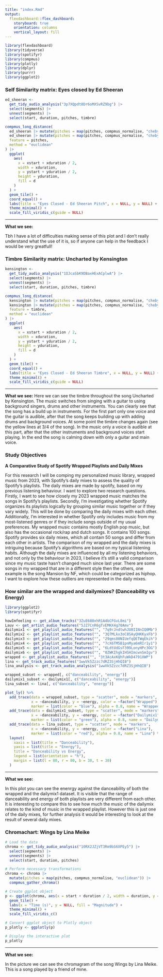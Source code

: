 ```yaml
---
title: "index.Rmd"
output: 
  flexdashboard::flex_dashboard:
    storyboard: true
    orientation: columns
    vertical_layout: fill
---
```


```r
library(flexdashboard)
library(tidyverse)
library(spotifyr)
library(compmus)
library(plotly)
library(dplyr)
library(purrr)
library(ggplot2)

```


### Self Similarity matrix: Eyes closed by Ed Sheeran

```r
ed_sheeran <-
  get_tidy_audio_analysis("3p7XQpdt8Dr6oMXSvRZ9bg") |>
  select(segments) |>
  unnest(segments) |>
  select(start, duration, pitches, timbre)

compmus_long_distance(
  ed_sheeran |> mutate(pitches = map(pitches, compmus_normalise, "chebyshev")),
  ed_sheeran |> mutate(pitches = map(pitches, compmus_normalise, "chebyshev")),
  feature = pitches,
  method = "euclidean"
) |>
  ggplot(
    aes(
      x = xstart + xduration / 2,
      width = xduration,
      y = ystart + yduration / 2,
      height = yduration,
      fill = d
    )
  ) +
  geom_tile() +
  coord_equal() +
  labs(title = "Eyes Closed - Ed Sheeran Pitch", x = NULL, y = NULL) +
  theme_minimal() +
  scale_fill_viridis_c(guide = NULL)
```


***
**What we see:**

Tbh I have a lot of difficulties making sense of this plot and I don't really understand what the use of it is, so if anyone can help in the feedback I would be very greatfull!

### Timbre Similarity matrix: Uncharted by Kensington

```r
kensington <-
  get_tidy_audio_analysis("1OJcaSbK9DBaxHExACplwA") |>
  select(segments) |>
  unnest(segments) |>
  select(start, duration, pitches, timbre)

compmus_long_distance(
  kensington |> mutate(pitches = map(pitches, compmus_normalise, "chebyshev")),
  kensington |> mutate(pitches = map(pitches, compmus_normalise, "chebyshev")),
  feature = timbre,
  method = "euclidean"
) |>
  ggplot(
    aes(
      x = xstart + xduration / 2,
      width = xduration,
      y = ystart + yduration / 2,
      height = yduration,
      fill = d
    )
  ) +
  geom_tile() +
  coord_equal() +
  labs(title = "Eyes Closed - Ed Sheeran Timbre", x = NULL, y = NULL) +
  theme_minimal() +
  scale_fill_viridis_c(guide = NULL)
```


***
**What we see:**
Here we can see the timbre throughout the song Uncharted by Kensington. The music switches from singing with a guitar to using background singers, drums and other instruments. You can clearly see that the song has a build up in instruments. For the first part only one voice and the guitar is audible, after that the song keeps building up with adding drums and background voices. At some point the timbre changes again (see the yellow lines at 3/4 of the song). In the music only a voice is audible at this part, after that the other instruments and background voices start playing. In the end the song is calming down with only a guitar and main voice. 




### Study Objectives

**A** **Comparative Study of Spotify Wrapped Playlists and Daily Mixes**

For this research I will be comping my personalized music library, wrapped music from 2023, with Spotify's daily mixes to assess the quality of Spotify's playlists. The daily mixes are made by spotify, based on my previous listening behaviour. I want to explore two research questions. Firstly, I want to see how closely my 2023 wrapped music matches the songs in Spotify's playlists. Secondly, I'm investigating whether Spotify organizes its playlists logically by grouping similar music together or if they vary widely. This will be done by comparing the daily mixes with each other. Additionally, I'm interested in whether Spotify only includes music from my most-listened genres or if they include songs outside of my usual preferences. My wrapped music contains mostly English pop music, but also has the occasional rock/rap and dutch songs. It contains 100 songs. Spotify provides six daily mixes, which all contain 50 songs and differ from each other in artists. The comparison of my wrapped and the daily mixes is intriguing because Spotify's algorithms are based on my typical listening habits. Although the daily mixes are influenced by all my listening behaviors, and not only by the behaviour in 2023, I believe it's still a valid comparison since my music taste hasn't changed much since last year. There are some songs in my wrapped that are in a different style then the others, one example is the song Mansion by NF, which could be categorized as hiphop. I want to explore how these outliers are represented in the daily mixes.

### How similar are the wrapped and dailymixes? (Danceability vs Energy)

```r
library(ggplot2)
library(spotifyr)

howImfeeling <- get_album_tracks("3ZuE680xhR1A4bCFGvL8mi")
Lauv <- get_artist_audio_features("5JZ7CnR6gTvEMKX4g70Amv")
dailymix1 <- get_playlist_audio_features("", "7q9rJndtwhJU0I1NnIQ0Mb")
dailymix2 <- get_playlist_audio_features("", "3Q7MLkx3oC8SAyQHKKyxFb")
dailymix3 <- get_playlist_audio_features("", "29qms80NIUefqQETWqEkih")
dailymix4 <- get_playlist_audio_features("", "7cX6TM5B1pnMya6mRIr1y1")
dailymix5 <- get_playlist_audio_features("", "6LdtUdGsF399LonyHPc3OG")
dailymix6 <- get_playlist_audio_features("", "0ZWKIhgkIHSHImcwnSmIgv")
wrapped <- get_playlist_audio_features("", "3t3AcAxKQhFuWkD4791XWP")
lina <- get_track_audio_features("1wwVk5Zzzc7dRZ3SjHhQIB")
lina_analysis <- get_track_audio_analysis("1wwVk5Zzzc7dRZ3SjHhQIB")

wrapped_subset <- wrapped[, c("danceability", "energy")]
dailymix1_subset <- dailymix1[, c("danceability", "energy")]
lina_subset <- lina[, c("danceability", "energy")]

plot_ly() %>%
  add_trace(data = wrapped_subset, type = "scatter", mode = "markers",
            x = ~danceability, y = ~energy, color = ~factor("Wrapped"),
            marker = list(color = "blue"), alpha = 0.8, name = "Wrapped") %>%
  add_trace(data = dailymix1_subset, type = "scatter", mode = "markers",
            x = ~danceability, y = ~energy, color = ~factor("Dailymix1"),
            marker = list(color = "green"), alpha = 0.8, name = "Dailymix1") %>%
  add_trace(data = lina_subset, type = "scatter", mode = "markers",
            x = ~danceability, y = ~energy, color = ~factor("Lina"),
            marker = list(color = "red"), alpha = 0.8, name = "Lina") %>%
  layout(
    xaxis = list(title = "Danceability"),
    yaxis = list(title = "Energy"),
    title = "Danceability vs Energy",
    legend = list(orientation = "h"),
    margin = list(l = 80, r = 80, b = 30, t = 30)
  )


```

------------------------------------------------------------------------

**What we see:**

In this plot you can see the enenrgy against the danceability of both the wrapped and the dailymix1 dataset. It is visible that the range of danceability and energy of both playlists are very different from each other. It is interesting to compare this to see how much the music of the dailymix relates to the kind of music in the wrapped playlist. However this is just one of the daily mixes, for further analysis it would be interesting to look at the result of several daily mixes.

### Chromachart: Wings by Lina Meike

```r
# Load the data
chroma <- get_tidy_audio_analysis("10RX2JZjVT3Rm9bS6XPEy5") |>
  select(segments) |>
  unnest(segments) |>
  select(start, duration, pitches)

# Perform necessary transformations
chroma <- chroma |>
  mutate(pitches = map(pitches, compmus_normalise, "euclidean")) |>
  compmus_gather_chroma() 

# Create ggplot object
p <- ggplot(chroma, aes(x = start + duration / 2, width = duration, y = pitch_class, fill = value)) +
  geom_tile() +
  labs(x = "Time (s)", y = NULL, fill = "Magnitude") +
  theme_minimal() +
  scale_fill_viridis_c()

# Convert ggplot object to Plotly object
p_plotly <- ggplotly(p)

# Display the interactive plot
p_plotly

```

------------------------------------------------------------------------

**What we see:**

In the picture we can see the chromagram of the song Wings by Lina Meike. This is a song played by a friend of mine.

